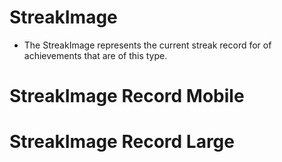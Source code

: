 
<Meta title="Achievements/Streak/StreakImage" component={StreakImage} />

# StreakImage

-   The StreakImage represents the current streak record for of achievements that are of this type.

<Story name="Streak Image">
    <StreakImage streak={27} image={ExampleStreakUnfinished} alternativeText="27 day streak" />
</Story>

# StreakImage Record Mobile

<Story name="Streak Record Mobile Image">
    <StreakImageContainer streak={27} image={ExampleStreakUnfinished} alternativeText="27 day streak" isRecord isMobile />
</Story>

# StreakImage Record Large

<Story name="Streak Record Image">
    <StreakImageContainer streak={27} image={ExampleStreakUnfinished} alternativeText="27 day streak" isRecord isMobile isLarge />
</Story>

